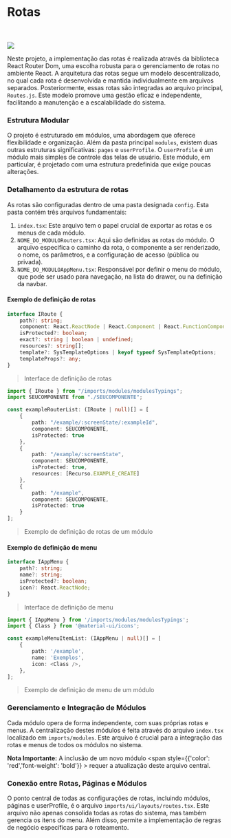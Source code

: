 
<Meta title="Documentação/Rotas" />

# Rotas

<br />
<br />

<img src={Image} />

Neste projeto, a implementação das rotas é realizada através da biblioteca React Router Dom, uma escolha robusta para o gerenciamento de rotas no ambiente React. A arquitetura das rotas segue um modelo descentralizado, no qual cada rota é desenvolvida e mantida individualmente em arquivos separados. Posteriormente, essas rotas são integradas ao arquivo principal, `Routes.js`. Este modelo promove uma gestão eficaz e independente, facilitando a manutenção e a escalabilidade do sistema.

### Estrutura Modular

O projeto é estruturado em módulos, uma abordagem que oferece flexibilidade e organização. Além da pasta principal `modules`, existem duas outras estruturas significativas: `pages` e `userProfile`. O `userProfile` é um módulo mais simples de controle das telas de usuário. Este módulo, em particular, é projetado com uma estrutura predefinida que exige poucas alterações.

### Detalhamento da estrutura de rotas

As rotas são configuradas dentro de uma pasta designada `config`. Esta pasta contém três arquivos fundamentais:

1. `index.tsx`: Este arquivo tem o papel crucial de exportar as rotas e os menus de cada módulo.
1. `NOME_DO_MODULORouters.tsx`: Aqui são definidas as rotas do módulo. O arquivo especifica o caminho da rota, o componente a ser renderizado, o nome, os parâmetros, e a configuração de acesso (pública ou privada).
1. `NOME_DO_MODULOAppMenu.tsx`: Responsável por definir o menu do módulo, que pode ser usado para navegação, na lista do drawer, ou na definição da navbar.

#### Exemplo de definição de rotas

```typescript
interface IRoute {
	path?: string;
	component: React.ReactNode | React.Component | React.FunctionComponent<any> | React.ComponentType<any>;
	isProtected?: boolean;
	exact?: string | boolean | undefined;
	resources?: string[];
	template?: SysTemplateOptions | keyof typeof SysTemplateOptions;
	templateProps?: any;
}
```

> Interface de definição de rotas

```typescript
import { IRoute } from "/imports/modules/modulesTypings";
import SEUCOMPONENTE from "./SEUCOMPONENTE";

const exampleRouterList: (IRoute | null)[] = [
	{
		path: "/example/:screenState/:exampleId",
		component: SEUCOMPONENTE,
		isProtected: true
	},
	{
		path: "/example/:screenState",
		component: SEUCOMPONENTE,
		isProtected: true,
		resources: [Recurso.EXAMPLE_CREATE]
	},
	{
		path: "/example",
		component: SEUCOMPONENTE,
		isProtected: true
	}
];
```

> Exemplo de definição de rotas de um módulo

#### Exemplo de definição de menu

```typescript
interface IAppMenu {
	path?: string;
	name?: string;
	isProtected?: boolean;
	icon?: React.ReactNode;
}
```

> Interface de definição de menu

```typescript
import { IAppMenu } from '/imports/modules/modulesTypings';
import { Class } from '@material-ui/icons';

const exampleMenuItemList: (IAppMenu | null)[] = [
    {
        path: '/example',
        name: 'Exemplos',
        icon: <Class />,
    },
];
```

> Exemplo de definição de menu de um módulo

### Gerenciamento e Integração de Módulos

Cada módulo opera de forma independente, com suas próprias rotas e menus. A centralização destes módulos é feita através do arquivo `index.tsx` localizado em `imports/modules`. Este arquivo é crucial para a integração das rotas e menus de todos os módulos no sistema.

**Nota Importante:** A inclusão de um novo módulo <span style={{'color': 'red','font-weight': 'bold'}} > requer a atualização deste arquivo central.</span>

### Conexão entre Rotas, Páginas e Módulos

O ponto central de todas as configurações de rotas, incluindo módulos, páginas e userProfile, é o arquivo `imports/ui/layouts/routes.tsx`. Este arquivo não apenas consolida todas as rotas do sistema, mas também gerencia os itens do menu. Além disso, permite a implementação de regras de negócio específicas para o roteamento.
